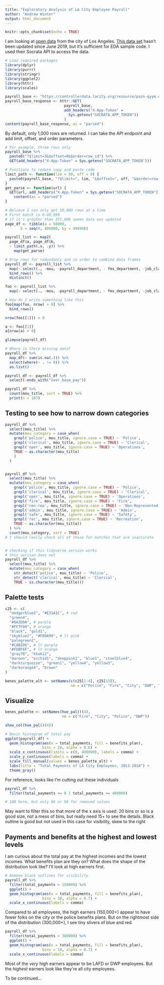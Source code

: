 ---
title: "Exploratory Analysis of LA City Employee Payroll"
author: "Andrew Winter"
output: html_document
---


```{r setup, include=FALSE}
knitr::opts_chunk$set(echo = TRUE)
```


I am looking at [open data](https://data.lacity.org/) from the city of Los Angeles. [This data set](https://controllerdata.lacity.org/Payroll/City-Employee-Payroll/pazn-qyym) hasn't been updated since June 2019, but it's sufficient for EDA sample code. I used their Socrata API to access the data.


```{r packages, message=FALSE}
# Load required packages
library(dplyr)
library(purrr)
library(stringr)
library(ggplot2)
library(httr)
library(scales)
```


```{r basic procedure, message=FALSE}
payroll_base <- "https://controllerdata.lacity.org/resource/pazn-qyym.csv"
payroll_base_response <- httr::GET(
                           payroll_base,
                           add_headers("X-App-Token" =
                             Sys.getenv("SOCRATA_APP_TOKEN"))
                           )
content(payroll_base_response, as = "parsed")
```


By default, only 1,000 rows are returned. I can take the API endpoint and add limit, offset, and order parameters.


```{r parameters example}
# For example, three rows only
payroll_base %>%
  paste0("?$limit=3&$offset=0&$order=row_id") %>%
  GET(add_headers("X-App-Token" = Sys.getenv("SOCRATA_APP_TOKEN")))
```


```{r set of functions 1}
# Functions to reduce copy and paste code
limit_path <- function(lim = 50, off = 0) {
  paste0(payroll_base, "?$limit=", lim, "&$offset=", off, "&$order=row_id")
}
get_parse <- function(url) {
  GET(url, add_headers("X-App-Token" = Sys.getenv("SOCRATA_APP_TOKEN"))) %>%
    content(as = "parsed")
}
```

```{r list and df, warning=FALSE, message=FALSE}
# Believe I can only get 50,000 rows at a time
# First batch is 0-49,999
# if it's greater than 371,000 seems data was updated
page_df <- tibble(a = 50000,
       b = seq(0, 400000, by = 49999)) 

payroll_list <- map2(
  page_df$a, page_df$b,
  ~ limit_path(.x, .y)) %>%
    map(get_parse)

# Drop rows for redundancy and in order to combine data frames
payroll_df <- payroll_list %>%
  map(~ select(., -mou, -payroll_department, - fms_department, -job_class)) %>%
  bind_rows() %>%
  distinct()
```

```{r}
foo <- payroll_list %>%
  map(~ select(., -mou, -payroll_department, - fms_department, -job_class))

# How do I write something like this
foo[map(foo, nrow) > 0] %>%
  bind_rows()

nrow(foo[[1]]) > 0

a <- foo[[1]]
a[nrow(a) > 0]

```



```{r data cleaning}
glimpse(payroll_df)

# Where is there missing data?
payroll_df %>%
  map_df(~ sum(is.na(.))) %>%
  select(where(~ . != 0)) %>%
  as.list()

payroll_df <- payroll_df %>%
  select(-ends_with("over_base_pay"))

payroll_df %>%
  count(mou_title, sort = TRUE) %>%
  print(n = 187)

```


## Testing to see how to narrow down categories
```{r tests}
payroll_df %>%
  select(mou_title) %>%
  mutate(mou_category = case_when(
    grepl('police', mou_title, ignore.case = TRUE) ~ 'Police',
    grepl('clerical', mou_title, ignore.case = TRUE) ~ 'Clerical',
    grepl('oper', mou_title, ignore.case = TRUE) ~ 'Operations',
    TRUE ~ as.character(mou_title)
    )
  )


payroll_df %>%
  select(mou_title) %>%
  mutate(mou_category = case_when(
    grepl('police', mou_title, ignore.case = TRUE) ~ 'Police',
    grepl('clerical', mou_title, ignore.case = TRUE) ~ 'Clerical',
    grepl('oper', mou_title, ignore.case = TRUE) ~ 'Operations',
    grepl('fire', mou_title, ignore.case = TRUE) ~ 'Fire',
    grepl('non-rep', mou_title, ignore.case = TRUE) ~ 'Non-Represented',
    grepl('admin', mou_title, ignore.case = TRUE) ~ 'Admin',
    grepl('safe', mou_title, ignore.case = TRUE) ~ 'Safety',
    grepl('rec', mou_title, ignore.case = TRUE) ~ 'Recreation',
    TRUE ~ as.character(mou_title))
  ) %>%
  count(mou_category, sort = TRUE)
# I should really check all of these for matches that are inaccurate


# checking if this tidyverse version works
# this version does not
payroll_df %>%
  select(mou_title) %>%
  mutate(mou_category = case_when(
    str_detect('police', mou_title) ~ 'Police',
    str_detect('clerical', mou_title) ~ 'Clerical',
    TRUE ~ is.character(mou_title)))

```


## Palette tests
```{r palette tests}
c25 <- c(
  "dodgerblue2", "#E31A1C", # red
  "green4",
  "#6A3D9A", # purple
  "#FF7F00", # orange
  "black", "gold1",
  "skyblue2", "#FB9A99", # lt pink
  "palegreen2",
  "#CAB2D6", # lt purple
  "#FDBF6F", # lt orange
  "gray70", "khaki2",
  "maroon", "orchid1", "deeppink1", "blue1", "steelblue4",
  "darkturquoise", "green1", "yellow4", "yellow3",
  "darkorange4", "brown"
)

benes_palette_alt <- setNames(c(c25[1:4], c25[13]),
                              nm = c("Police", "Fire", "City", "DWP", "NA"))
```


## Visualize
```{r visualize}
benes_palette <- setNames(hue_pal()(4),
                          nm = c("Fire", "City", "Police", "DWP"))

show_col(hue_pal()(4))

# Basic histogram of total pay
ggplot(payroll_df) +
  geom_histogram(aes(x = total_payments, fill = benefits_plan),
                 bins = 20, alpha = 0.6) +
  scale_x_continuous(limits = c(0, 400000), labels = comma) +
  scale_y_continuous(labels = comma) +
  scale_fill_manual(values = benes_palette_alt) +
  labs(title = "Total Payments of LA City Employees, 2013-2018") +
  theme_gray()
```


For reference, looks like I'm cutting out these individuals
```{r removed values}
payroll_df %>%
  filter(total_payments <= 0 | total_payments >= 400000)

# 108 here, but only 86 or 96 for removed values
```
May want to filter this so that more of the x axis is used.
20 bins or so is a good size, not a mess of bins, but really need 15+ to see the details. Black outline is good but not used in this case for visibility, skew to the right


## Payments and benefits at the highest and lowest levels
I am curious about the total pay at the highest incomes and the lowest incomes. What benefits plan are they on? What does the shape of the distribution look like? I'll look at high earners first.


```{r 150000 histogram}
# Remove black outlines for visibility
payroll_df %>%
  filter(total_payments > 150000) %>%
  ggplot() +
  geom_histogram(aes(x = total_payments, fill = benefits_plan),
                 bins = 30, alpha = 0.7) +
  scale_x_continuous(labels = comma)
```


Compared to all employees, the high earners (150,000+) appear to have fewer folks on the city or the police benefits plans. But on the rightmost side of the distribution (300,000+), I see tiny slivers of blue and red.


```{r 300000 histogram}
payroll_df %>%
  filter(total_payments > 300000) %>%
  ggplot() +
  geom_histogram(aes(x = total_payments, fill = benefits_plan),
                 bins = 10, alpha = 0.7) +
  scale_x_continuous(labels = comma)
```


Most of the *very* high earners appear to be LAFD or DWP employees. But the *highest* earners look like they're all city employees. 


To be continued...